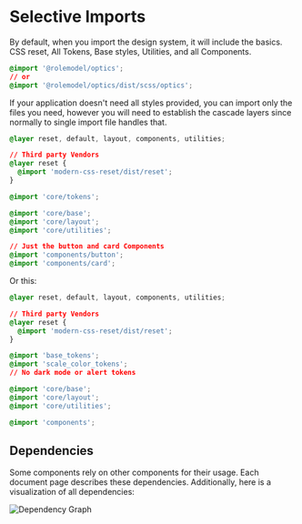
<Meta title="Overview/Selective Imports" />

# Selective Imports

By default, when you import the design system, it will include the basics. CSS reset, All Tokens, Base styles, Utilities, and all Components.

```css
@import '@rolemodel/optics';
// or
@import '@rolemodel/optics/dist/scss/optics';
```

If your application doesn't need all styles provided, you can import only the files you need, however you will need to establish the cascade layers since normally to single import file handles that.

```css
@layer reset, default, layout, components, utilities;

// Third party Vendors
@layer reset {
  @import 'modern-css-reset/dist/reset';
}

@import 'core/tokens';

@import 'core/base';
@import 'core/layout';
@import 'core/utilities';

// Just the button and card Components
@import 'components/button';
@import 'components/card';
```

Or this:

```css
@layer reset, default, layout, components, utilities;

// Third party Vendors
@layer reset {
  @import 'modern-css-reset/dist/reset';
}

@import 'base_tokens';
@import 'scale_color_tokens';
// No dark mode or alert tokens

@import 'core/base';
@import 'core/layout';
@import 'core/utilities';

@import 'components';
```

## Dependencies

Some components rely on other components for their usage. Each document page describes these dependencies. Additionally, here is a visualization of all dependencies:

<img src={imageFile} alt="Dependency Graph" />
